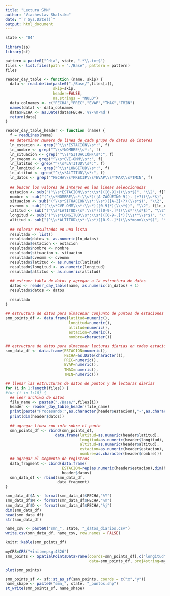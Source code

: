 ---
title: "Lectura SMN"
author: "Viacheslav Shalsiko"
date: "`r Sys.Date()`"
output: html_document
---

```{r}
state <- "04"
```


```{r}
library(sp)
library(sf)
```


```{r}
pattern = paste0("^dia", state, ".*\\.txt$")
files <- list.files(path = "./Base", pattern = pattern)
files
```


```{r}
reader_day_table <- function (name, skip) {
  data <- read.delim(paste0("./Base/",files[i]), 
                     skip=skip,
                     header=FALSE,
                     na.strings = "NULO")
  data_colnames <- c("FECHA","PREC","EVAP","TMAX","TMIN")
  names(data) <- data_colnames
  data$FECHA <- as.Date(data$FECHA,'%Y-%m-%d')
  return(data)
}

reader_day_table_header <- function (name) {
  f = readLines(name)
  ## determinar numero de linea de cada grupo de datos de interes
  ln_estacion <- grep("^\\s*ESTACIÓN\\s*:", f)
  ln_nombre <- grep("^\\s*NOMBRE\\s*:", f)
  ln_situacion <- grep("^\\s*SITUACIÓN\\s*:", f)
  ln_cveomm <- grep("^\\s*CVE-OMM\\s*:", f) 
  ln_latitud <- grep("^\\s*LATITUD\\s*:", f)
  ln_longitud <- grep("^\\s*LONGITUD\\s*:", f)
  ln_altitud <- grep("^\\s*ALTITUD\\s*:", f)
  ln_datos <- grep("^FECHA\\s*PRECIP\\s*EVAP\\s*TMAX\\s*TMIN", f)
  
  ## buscar los valores de interes en las lineas seleccionadas
  estacion <- sub("(^\\s*ESTACIÓN\\s*:\\s*)([0-9]+)(\\s*$)", "\\2", f[ln_estacion],perl=TRUE)
  nombre <- sub("(^\\s*NOMBRE\\s*:\\s*)([A-ZÁÓÚÉÍÑ0-9(). ]+?)(\\s*$)", "\\2", f[ln_nombre],perl=TRUE)
  situacion <- sub("(^\\s*SITUACIÓN\\s*:\\s*)([A-Z]+?)(\\s*$)", "\\2", f[ln_situacion],perl=TRUE)
  cveomm <- sub("(^\\s*CVE-OMM\\s*:\\s*)([0-9]*)(\\s*$)", "\\2", f[ln_cveomm],perl=TRUE)
  latitud <- sub("(^\\s*LATITUD\\s*:\\s*)([0-9-.]*)(\\s*°\\s*$)", "\\2", f[ln_latitud],perl=TRUE)
  longitud <- sub("(^\\s*LONGITUD\\s*:\\s*)([0-9-.]*)(\\s*°\\s*$)", "\\2", f[ln_longitud],perl=TRUE)
  altitud <- sub("(^\\s*ALTITUD\\s*:\\s*)([0-9-.]*)(\\s*msnm\\s*$)", "\\2", f[ln_altitud],perl=TRUE)
  
  ## colocar resultados en una lista
  resultado <- list()
  resultado$datos <- as.numeric(ln_datos)
  resultado$estacion <- estacion
  resultado$nombre <- nombre
  resultado$situacion <- situacion
  resultado$cveomm <- cveomm
  resultado$latitud <- as.numeric(latitud)
  resultado$longitud <- as.numeric(longitud)
  resultado$altitud <- as.numeric(altitud)

  ## estraer tabla de datos y agregar a la estructura de datos
  datos <- reader_day_table(name, as.numeric(ln_datos) + 1)
  resultado$datos <- datos
    
  resultado
}
```

```{r}
## estructura de datos para almacenar conjunto de puntos de estaciones SMN
smn_points_df <- data.frame(latitud=numeric(),
                            longitud=numeric(),
                            altitud=numeric(),
                            estacion=numeric(),
                            nombre=character())

## estructura de datos para almacenar lecturas diarias en todas estaciones SMN
smn_data_df <- data.frame(ESTACION=numeric(),
                          FECHA=as.Date(character()),
                          PREC=numeric(),
                          EVAP=numeric(),
                          TMAX=numeric(),
                          TMIN=numeric())

## llenar las estructuras de datos de puntos y de lecturas diarias
for (i in 1:length(files)) {
#for (i in 1:10) {
  ## leer archivo de datos
  file_name <- paste0("./Base/",files[i])
  header <- reader_day_table_header(file_name)
  print(paste("Procesando:",as.character(header$estacion),"-",as.character(header$nombre)))
  print(dim(header$datos))
  
  ## agregar linea con info sobre el punto
  smn_points_df <- rbind(smn_points_df,
                      data.frame(latitud=as.numeric(header$latitud),
                                 longitud=as.numeric(header$longitud),
                                 altitud=as.numeric(header$altitud),
                                 estacion=as.numeric(header$estacion),
                                 nombre=as.character(header$nombre)))
  ## agregar el segmento de registros
  data_fragment <- cbind(data.frame(
                         ESTACION=rep(as.numeric(header$estacion),dim(header$datos)[1])),
                         header$datos)
  smn_data_df <- rbind(smn_data_df,
                       data_fragment)
}
```


```{r}
smn_data_df$A <- format(smn_data_df$FECHA,"%Y")
smn_data_df$M <- format(smn_data_df$FECHA,"%m")
smn_data_df$D <- format(smn_data_df$FECHA,"%j")
dim(smn_data_df)
head(smn_data_df)
str(smn_data_df)
```

```{r}
name_csv <- paste0("smn_", state, "_datos_diarios.csv")
write.csv(smn_data_df, name_csv, row.names = FALSE)
```


```{r}
knitr::kable(smn_points_df)

myCRS=CRS("+init=epsg:4326")
smn_points <- SpatialPointsDataFrame(coords=smn_points_df[,c("longitud","latitud")],
                                     data=smn_points_df, proj4string=myCRS)
```

```{r}
plot(smn_points)
```

```{r}
smn_points_sf <- sf::st_as_sf(smn_points, coords = c("x","y"))
name_shape <- paste0("smn_", state, "_puntos.shp")
st_write(smn_points_sf, name_shape)
```

